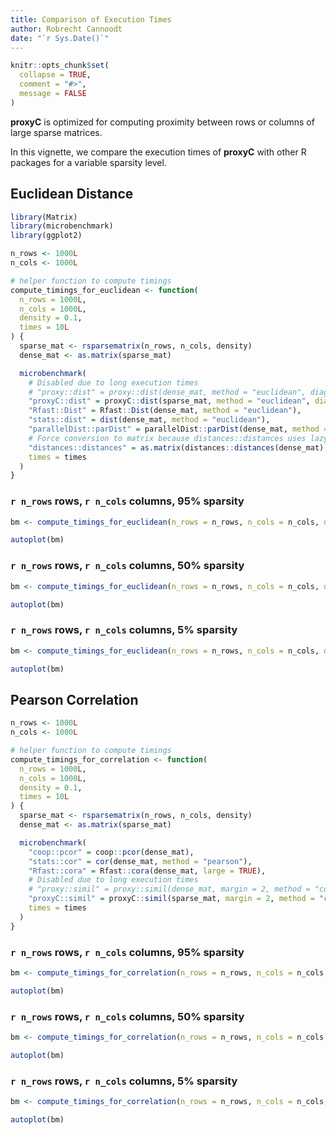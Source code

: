 ```yaml
---
title: Comparison of Execution Times
author: Robrecht Cannoodt
date: "`r Sys.Date()`"
---
```


```r
knitr::opts_chunk$set(
  collapse = TRUE,
  comment = "#>",
  message = FALSE
)
```

**proxyC** is optimized for computing proximity between rows or columns of large sparse matrices.

In this vignette, we compare the execution times of **proxyC** with other R packages for a variable
sparsity level.

## Euclidean Distance

```r
library(Matrix)
library(microbenchmark)
library(ggplot2)

n_rows <- 1000L
n_cols <- 1000L

# helper function to compute timings
compute_timings_for_euclidean <- function(
  n_rows = 1000L,
  n_cols = 1000L,
  density = 0.1,
  times = 10L
) {
  sparse_mat <- rsparsematrix(n_rows, n_cols, density)
  dense_mat <- as.matrix(sparse_mat)

  microbenchmark(
    # Disabled due to long execution times
    # "proxy::dist" = proxy::dist(dense_mat, method = "euclidean", diag = TRUE),
    "proxyC::dist" = proxyC::dist(sparse_mat, method = "euclidean", diag = TRUE),
    "Rfast::Dist" = Rfast::Dist(dense_mat, method = "euclidean"),
    "stats::dist" = dist(dense_mat, method = "euclidean"),
    "parallelDist::parDist" = parallelDist::parDist(dense_mat, method = "euclidean"),
    # Force conversion to matrix because distances::distances uses lazy evaluation
    "distances::distances" = as.matrix(distances::distances(dense_mat)),
    times = times
  )
}

```


### `r n_rows` rows, `r n_cols` columns, 95% sparsity

```r
bm <- compute_timings_for_euclidean(n_rows = n_rows, n_cols = n_cols, density = 0.05)

autoplot(bm)
```

### `r n_rows` rows, `r n_cols` columns, 50% sparsity

```r
bm <- compute_timings_for_euclidean(n_rows = n_rows, n_cols = n_cols, density = 0.5)

autoplot(bm)
```

### `r n_rows` rows, `r n_cols` columns, 5% sparsity

```r
bm <- compute_timings_for_euclidean(n_rows = n_rows, n_cols = n_cols, density = 0.95)

autoplot(bm)
```

## Pearson Correlation

```r
n_rows <- 1000L
n_cols <- 1000L

# helper function to compute timings
compute_timings_for_correlation <- function(
  n_rows = 1000L,
  n_cols = 1000L,
  density = 0.1,
  times = 10L
) {
  sparse_mat <- rsparsematrix(n_rows, n_cols, density)
  dense_mat <- as.matrix(sparse_mat)

  microbenchmark(
    "coop::pcor" = coop::pcor(dense_mat),
    "stats::cor" = cor(dense_mat, method = "pearson"),
    "Rfast::cora" = Rfast::cora(dense_mat, large = TRUE),
    # Disabled due to long execution times
    # "proxy::simil" = proxy::simil(dense_mat, margin = 2, method = "correlation", diag = TRUE),
    "proxyC::simil" = proxyC::simil(sparse_mat, margin = 2, method = "correlation", diag = TRUE),
    times = times
  )
}
```

### `r n_rows` rows, `r n_cols` columns, 95% sparsity

```r
bm <- compute_timings_for_correlation(n_rows = n_rows, n_cols = n_cols, density = 0.05)

autoplot(bm)
```

### `r n_rows` rows, `r n_cols` columns, 50% sparsity

```r
bm <- compute_timings_for_correlation(n_rows = n_rows, n_cols = n_cols, density = 0.5)

autoplot(bm)
```

### `r n_rows` rows, `r n_cols` columns, 5% sparsity

```r
bm <- compute_timings_for_correlation(n_rows = n_rows, n_cols = n_cols, density = 0.95)

autoplot(bm)
```
